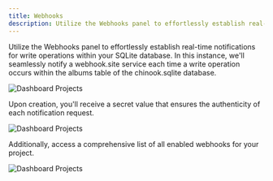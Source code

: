 ```yaml
---
title: Webhooks
description: Utilize the Webhooks panel to effortlessly establish real-time notifications for write operations within your SQLite database.
---
```


Utilize the Webhooks panel to effortlessly establish real-time notifications for write operations within your SQLite database. In this instance, we'll seamlessly notify a webhook.site service each time a write operation occurs within the albums table of the chinook.sqlite database.

![Dashboard Projects](@docs-website-assets/introduction/dashboard_webhook_create.png)

Upon creation, you'll receive a secret value that ensures the authenticity of each notification request.

![Dashboard Projects](@docs-website-assets/introduction/dashboard_webhook_create2.png)

Additionally, access a comprehensive list of all enabled webhooks for your project.

![Dashboard Projects](@docs-website-assets/introduction/dashboard_webhook_list.png)